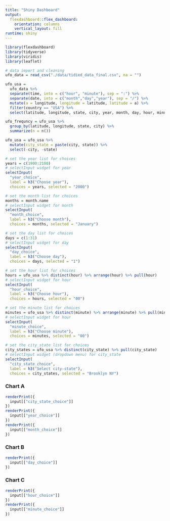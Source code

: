 ```yaml
---
title: "Shiny Dashboard"
output: 
  flexdashboard::flex_dashboard:
    orientation: columns
    vertical_layout: fill
runtime: shiny
---
```


```r
library(flexdashboard)
library(tidyverse)
library(viridis)
library(leaflet)                 
```


```r
# data import and cleaning
ufo_data = read_csv("./data/tidied_data_final.csv", na = "")

ufo_usa =
  ufo_data %>%  
  separate(time, into = c("hour", "minute"), sep = ":") %>% 
  separate(date, into = c("month","day","year"), sep = "/") %>% 
  mutate(a = longitude, longitude = latitude, latitude = a) %>% 
  filter(country == "USA") %>% 
  select(latitude, longitude, state, city, year, month, day, hour, minute) 

ufo_frequncy = ufo_usa %>% 
  group_by(latitude, longitude, state, city) %>% 
  summarize(n = n())

ufo_usa = ufo_usa %>% 
  mutate(city_state = paste(city, state)) %>% 
  select(-city, -state)
```


```r
# set the year list for choices
years = c(1900:2100)
# selectInput widget for year
selectInput(
  "year_choice",
  label = h3("Choose year"),
  choices = years, selected = "2000")

# set the month list for choices
months = month.name
# selectInput widget for month
selectInput(
  "month_choice",
  label = h3("Choose month"),
  choices = months, selected = "January")

# set the day list for choices
days = c(1:31)
# selectInput widget for day
selectInput(
  "day_choice",
  label = h3("Choose day"),
  choices = days, selected = "1")

# set the hour list for choices
hours = ufo_usa %>% distinct(hour) %>% arrange(hour) %>% pull(hour) 
# selectInput widget for hour
selectInput(
  "hour_choice",
  label = h3("Choose hour"),
  choices = hours, selected = "00")

# set the minute list for choices
minutes = ufo_usa %>% distinct(minute) %>% arrange(minute) %>% pull(minute) 
# selectInput widget for hour
selectInput(
  "minute_choice",
  label = h3("Choose minute"),
  choices = minutes, selected = "00")

# set the city_state list for choices
city_states = ufo_usa %>% distinct(city_state) %>% pull(city_state)  
# selectInput widget (dropdown menu) for city_state
selectInput(
  "city_state_choice", 
  label = h3("Select city-state"),
  choices = city_states, selected = "Brooklyn NY")
```


### Chart A

```r
renderPrint({
  input[["city_state_choice"]]
})
renderPrint({
  input[["year_choice"]]
})
renderPrint({
  input[["month_choice"]]
})
```



### Chart B

```r
renderPrint({
  input[["day_choice"]]
})
```

### Chart C

```r
renderPrint({
  input[["hour_choice"]]
})
renderPrint({
  input[["minute_choice"]]
})
```



